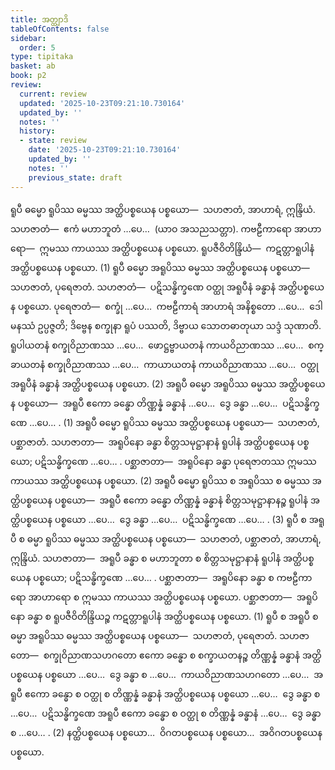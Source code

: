 ```yaml
---
title: အတ္ထျာဒိ
tableOfContents: false
sidebar:
  order: 5
type: tipitaka
basket: ab
book: p2
review:
  current: review
  updated: '2025-10-23T09:21:10.730164'
  updated_by: ''
  notes: ''
  history:
  - state: review
    date: '2025-10-23T09:21:10.730164'
    updated_by: ''
    notes: ''
    previous_state: draft
---
```



<ReviewStatus review={frontmatter.review} showDetails={true} />

<HypothesisAnnotation frontmatter={frontmatter} />

<DynamicBreadcrumb />

<Division number="125" book="p2" e="ch" v="38" p="92">

<Paragraph number="829" book="p2">
ရူပီ ဓမ္မော ရူပိဿ ဓမ္မဿ အတ္ထိပစ္စယေန ပစ္စယော—  သဟဇာတံ, အာဟာရံ, ဣန္ဒြိယံ. <Emphasis>သဟဇာတံ</Emphasis>—  ဧကံ မဟာဘူတံ …ပေ…  (ယာဝ အသညသတ္တာ). <Emphasis>ကဗဠီကာရော အာဟာရော</Emphasis>—  ဣမဿ ကာယဿ အတ္ထိပစ္စယေန ပစ္စယော. <Emphasis>ရူပဇီဝိတိန္ဒြိယံ</Emphasis>—  ကဋတ္တာရူပါနံ အတ္ထိပစ္စယေန ပစ္စယော. (1)
</Paragraph>

<Paragraph number="830" book="p2">
ရူပီ ဓမ္မော အရူပိဿ ဓမ္မဿ အတ္ထိပစ္စယေန ပစ္စယော—  သဟဇာတံ, ပုရေဇာတံ. <Emphasis>သဟဇာတံ</Emphasis>—  ပဋိသန္ဓိက္ခဏေ ဝတ္ထု အရူပီနံ ခန္ဓာနံ အတ္ထိပစ္စယေန ပစ္စယော. <Emphasis>ပုရေဇာတံ</Emphasis>—  စက္ခုံ …ပေ…  ကဗဠီကာရံ အာဟာရံ အနိစ္စတော …ပေ…  ဒေါမနဿံ ဥပ္ပဇ္ဇတိ; ဒိဗ္ဗေန စက္ခုနာ ရူပံ ပဿတိ, ဒိဗ္ဗာယ သောတဓာတုယာ သဒ္ဒံ သုဏာတိ. ရူပါယတနံ စက္ခုဝိညာဏဿ …ပေ…  ဖောဋ္ဌဗ္ဗာယတနံ ကာယဝိညာဏဿ …ပေ…  စက္ခာယတနံ စက္ခုဝိညာဏဿ …ပေ…  ကာယာယတနံ ကာယဝိညာဏဿ …ပေ…  ဝတ္ထု အရူပီနံ ခန္ဓာနံ အတ္ထိပစ္စယေန ပစ္စယော. (2)
</Paragraph>

</Division>
<Division number="126" book="p2" e="ch" v="38" p="93">

<Paragraph number="831" book="p2">
အရူပီ ဓမ္မော အရူပိဿ ဓမ္မဿ အတ္ထိပစ္စယေန ပစ္စယော—  အရူပီ ဧကော ခန္ဓော တိဏ္ဏန္နံ ခန္ဓာနံ …ပေ…  ဒွေ ခန္ဓာ …ပေ…  ပဋိသန္ဓိက္ခဏေ …ပေ… . (1)
</Paragraph>

<Paragraph number="832" book="p2">
အရူပီ ဓမ္မော ရူပိဿ ဓမ္မဿ အတ္ထိပစ္စယေန ပစ္စယော—  သဟဇာတံ, ပစ္ဆာဇာတံ. <Emphasis>သဟဇာတာ</Emphasis>—  အရူပိနော ခန္ဓာ စိတ္တသမုဋ္ဌာနာနံ ရူပါနံ အတ္ထိပစ္စယေန ပစ္စယော; ပဋိသန္ဓိက္ခဏေ …ပေ… . <Emphasis>ပစ္ဆာဇာတာ</Emphasis>—  အရူပိနော ခန္ဓာ ပုရေဇာတဿ ဣမဿ ကာယဿ အတ္ထိပစ္စယေန ပစ္စယော. (2)
</Paragraph>

<Paragraph number="833" book="p2">
အရူပီ ဓမ္မော ရူပိဿ စ အရူပိဿ စ ဓမ္မဿ အတ္ထိပစ္စယေန ပစ္စယော—  အရူပီ ဧကော ခန္ဓော တိဏ္ဏန္နံ ခန္ဓာနံ စိတ္တသမုဋ္ဌာနာနဉ္စ ရူပါနံ အတ္ထိပစ္စယေန ပစ္စယော …ပေ…  ဒွေ ခန္ဓာ …ပေ…  ပဋိသန္ဓိက္ခဏေ …ပေ… . (3)
</Paragraph>

</Division>
<Division number="127" book="p2" e="ch" v="38" p="93">

<Paragraph number="834" book="p2">
ရူပီ စ အရူပီ စ ဓမ္မာ ရူပိဿ ဓမ္မဿ အတ္ထိပစ္စယေန ပစ္စယော—  သဟဇာတံ, ပစ္ဆာဇာတံ, အာဟာရံ, ဣန္ဒြိယံ. <Emphasis>သဟဇာတာ</Emphasis>—  အရူပီ ခန္ဓာ စ မဟာဘူတာ စ စိတ္တသမုဋ္ဌာနာနံ ရူပါနံ အတ္ထိပစ္စယေန ပစ္စယော; ပဋိသန္ဓိက္ခဏေ …ပေ… . <Emphasis>ပစ္ဆာဇာတာ</Emphasis>—  အရူပိနော ခန္ဓာ စ ကဗဠီကာရော အာဟာရော စ ဣမဿ ကာယဿ အတ္ထိပစ္စယေန ပစ္စယော. <Emphasis>ပစ္ဆာဇာတာ</Emphasis>—  အရူပိနော ခန္ဓာ စ ရူပဇီဝိတိန္ဒြိယဉ္စ ကဋတ္တာရူပါနံ အတ္ထိပစ္စယေန ပစ္စယော. (1)
</Paragraph>

<Paragraph number="835" book="p2">
ရူပီ စ အရူပီ စ ဓမ္မာ အရူပိဿ ဓမ္မဿ အတ္ထိပစ္စယေန ပစ္စယော—  သဟဇာတံ, ပုရေဇာတံ. <Emphasis>သဟဇာတော</Emphasis>—  စက္ခုဝိညာဏသဟဂတော ဧကော ခန္ဓော စ စက္ခာယတနဉ္စ တိဏ္ဏန္နံ ခန္ဓာနံ အတ္ထိပစ္စယေန ပစ္စယော …ပေ…  ဒွေ ခန္ဓာ စ …ပေ…  ကာယဝိညာဏသဟဂတော …ပေ…  အရူပီ ဧကော ခန္ဓော စ ဝတ္ထု စ တိဏ္ဏန္နံ ခန္ဓာနံ အတ္ထိပစ္စယေန ပစ္စယော …ပေ…  ဒွေ ခန္ဓာ စ …ပေ…  ပဋိသန္ဓိက္ခဏေ အရူပီ ဧကော ခန္ဓော စ ဝတ္ထု စ တိဏ္ဏန္နံ ခန္ဓာနံ …ပေ…  ဒွေ ခန္ဓာ စ …ပေ… . (2)
</Paragraph>

<Paragraph number="836" book="p2">
နတ္ထိပစ္စယေန ပစ္စယော…  ဝိဂတပစ္စယေန ပစ္စယော…  အဝိဂတပစ္စယေန ပစ္စယော.
</Paragraph>
</Division>